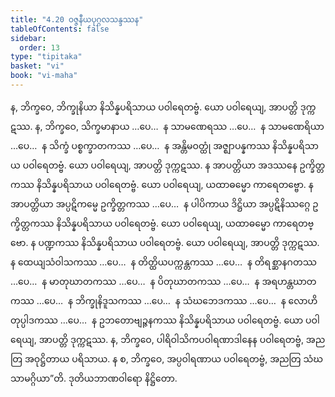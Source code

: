 ```yaml
---
title: "4.20 ဝဇ္ဇနီယပုဂ္ဂလသန္ဒဿန"
tableOfContents: false
sidebar:
  order: 13
type: "tipitaka"
basket: "vi"
book: "vi-maha"
---
```



<DynamicBreadcrumb />

<Division number="233" book="vi-maha">

<Paragraph number="1070" book="vi-maha">
န, ဘိက္ခဝေ, ဘိက္ခုနိယာ နိသိန္နပရိသာယ ပဝါရေတဗ္ဗံ. ယော ပဝါရေယျ, အာပတ္တိ ဒုက္ကဋဿ. န, ဘိက္ခဝေ, သိက္ခမာနာယ …ပေ…  န သာမဏေရဿ …ပေ…  န သာမဏေရိယာ …ပေ…  န သိက္ခံ ပစ္စက္ခာတကဿ …ပေ…  န အန္တိမဝတ္ထုံ အဇ္ဈာပန္နကဿ နိသိန္နပရိသာယ ပဝါရေတဗ္ဗံ. ယော ပဝါရေယျ, အာပတ္တိ ဒုက္ကဋဿ.
</Paragraph>

<Paragraph number="1071" book="vi-maha">
န အာပတ္တိယာ အဒဿနေ ဥက္ခိတ္တကဿ နိသိန္နပရိသာယ ပဝါရေတဗ္ဗံ. ယော ပဝါရေယျ, ယထာဓမ္မော ကာရေတဗ္ဗော. န အာပတ္တိယာ အပ္ပဋိကမ္မေ ဥက္ခိတ္တကဿ …ပေ…  န ပါပိကာယ ဒိဋ္ဌိယာ အပ္ပဋိနိဿဂ္ဂေ ဥက္ခိတ္တကဿ နိသိန္နပရိသာယ ပဝါရေတဗ္ဗံ. ယော ပဝါရေယျ, ယထာဓမ္မော ကာရေတဗ္ဗော.
</Paragraph>

<Paragraph number="1072" book="vi-maha">
န ပဏ္ဍကဿ နိသိန္နပရိသာယ ပဝါရေတဗ္ဗံ. ယော ပဝါရေယျ, အာပတ္တိ ဒုက္ကဋဿ. န ထေယျသံဝါသကဿ …ပေ…  န တိတ္ထိယပက္ကန္တကဿ …ပေ…  န တိရစ္ဆာနဂတဿ …ပေ…  န မာတုဃာတကဿ …ပေ…  န ပိတုဃာတကဿ …ပေ…  န အရဟန္တဃာတကဿ …ပေ…  န ဘိက္ခုနိဒူသကဿ …ပေ…  န သံဃဘေဒကဿ …ပေ…  န လောဟိတုပ္ပါဒကဿ …ပေ…  န ဥဘတောဗျဉ္ဇနကဿ နိသိန္နပရိသာယ ပဝါရေတဗ္ဗံ. ယော ပဝါရေယျ, အာပတ္တိ ဒုက္ကဋဿ.
</Paragraph>

<Paragraph number="1073" book="vi-maha">
န, ဘိက္ခဝေ, ပါရိဝါသိကပဝါရဏာဒါနေန ပဝါရေတဗ္ဗံ, အညတြ အဝုဋ္ဌိတာယ ပရိသာယ. န စ, ဘိက္ခဝေ, အပ္ပဝါရဏာယ ပဝါရေတဗ္ဗံ, အညတြ သံဃသာမဂ္ဂိယာ”တိ.

</Paragraph>
</Division>

<Paragraph number="1074" type="center" book="vi-maha">
ဒုတိယဘာဏဝါရော နိဋ္ဌိတော.
</Paragraph>